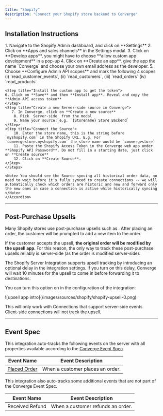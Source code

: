 ```yaml
---
title: "Shopify"
description: "Connect your Shopify store backend to Converge"
---
```



## Installation Instructions

<AccordionGroup>
    <Accordion title="Connect Converge Shopify Server integration" icon="plug" >
    <Steps>
       <Step title="Create a custom Shopify app">
        1. Navigate to the Shopify Admin dashboard, and click on **Settings**
        2. Click on **Apps and sales channels** in the Settings modal.
        3. Click on **Develop apps**, you might have to choose **allow custom app development** in a pop-up
        4. Click on **Create an app**, give the app the name `Converge` and choose your own email address as the developer.
    </Step>
    <Step title="Configure the correct scopes">
        5. Choose **Configure Admin API scopes** and mark the following 4 scopes (i) `read_customer_events`, (ii) `read_customers`, (iii) `read_orders` (iv) `read_products`
    </Step>

    <Step title="Install the custom app to get the token"> 
    6. Click on **Save** and then **Install app**. Reveal and copy the **Admin API access token**
    </Step>
    <Step title="Create a new Server-side source in Converge">
       7. In Converge, click on **Create a new source**
        8. Pick _Server-side_ from the modal
        9. Name your source: e.g. `{Storename} Store Backend`
    </Step>
    <Step title="Connect the Source">
        10. Enter the store name, this is the string before `myshopify.com` in the Shopify URL. E.g. For `convergestore.myshopify.com` the store name would be `convergestore`
        11. Paste the Shopify Access Token in the Converge web app under **Shopify API Password**. Do not fill in a starting date, just click on **Create source**
        12. Click on **Create Source**.
    </Step>
    </Steps>

    <Note> You should see the Source syncing all historical order data, no need to wait before it's fully synced to create connections -- we will automatically check which orders are historic and new and forward only the new ones in case a connection is active while historically syncing </Note>
    </Accordion> 

   </AccordionGroup>

---

## Post-Purchase Upsells

Many Shopify stores use post-purchase upsells such as <OutboundLink linkText="Zipify" linkUrl="https://zipify.com/apps/ocu/"/>.
After placing an order, the customer will be prompted to add a new item to the order. 

If the customer accepts the upsell, **the original order will be modified by the upsell app**.
For this reason, the only way to track these post-purchase upsells reliably is server-side (as the order is modified server-side).

The Shopify Server Integration supports upsell tracking by introducing an optional delay in the integration settings. 
If you turn on this delay, Converge will wait 10 minutes for the upsell to come in before forwarding it to destinations. 

You can turn this option on in the configuration of the integration:

<Frame>
![upsell app intro](/images/sources/shopify/shopify-upsell-0.png)
</Frame>

<Note> This will only work with Connections that support server-side events. Client-side connections will not track the upsell. </Note>

---

## Event Spec

This integration auto-tracks the following events on the server with all properties available according to the [Converge Event Spec](/sources/converge-spec).

| Event Name                                          | Event Description                |
| --------------------------------------------------- | -------------------------------- |
| [Placed Order](/sources/converge-spec#placed-order) | When a customer places an order. |


This integration also auto-tracks some additional events that are not part of the Converge Event Spec.

| Event Name          | Event Description                                                | 
| ------------------- | ---------------------------------------------------------------- | 
| Received Refund     | When a customer refunds an order.                                | 
